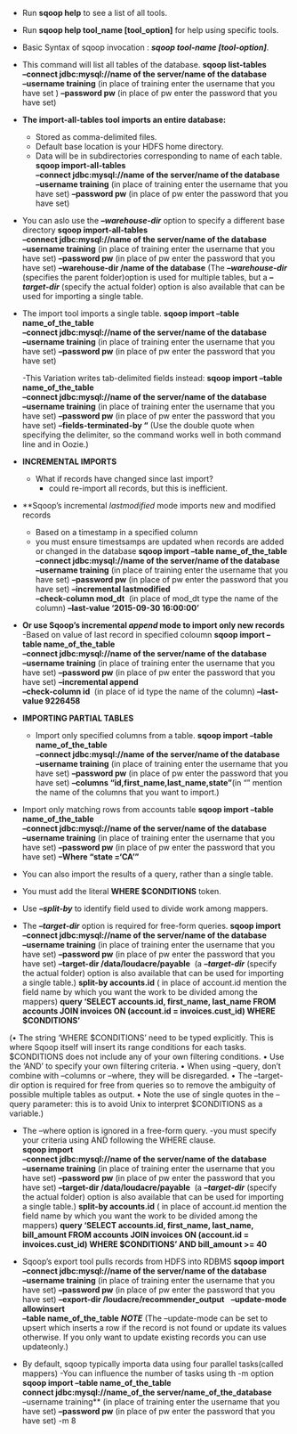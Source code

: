 - Run **sqoop help** to see a list of all tools.
- Run **sqoop help tool_name [tool_option]** for help using specific tools.
- Basic Syntax of sqoop invocation  : ***sqoop tool-name [tool-option]***.

- This command will list all tables of the database. 
        **sqoop list-tables** \
        **--connect jdbc:mysql://name of the server/name of the database** \
        **--username training** \(in place of training enter the username that you have set )
        **--password pw** (in place of pw enter the password that you have set)
      
- **The import-all-tables tool imports an entire database:**
   - Stored as comma-delimited files.
   - Default base location is your HDFS home directory.
   - Data will be in subdirectories corresponding to name of each table.
        **sqoop import-all-tables** \
        **--connect jdbc:mysql://name of the server/name of the database** \
        **--username training** \(in place of training enter the username that you have set)
        **--password pw** (in place of pw enter the password that you have set)

- You can aslo use the ***--warehouse-dir*** option to specify a different base directory
        **sqoop import-all-tables** \
        **--connect jdbc:mysql://name of the server/name of the database** \
        **--username training** \(in place of training enter the username that you have set)
        **--password pw** (in place of pw enter the password that you have set)
        **--warehouse-dir /name of the database** (The ***--warehouse-dir*** (specifies the parent folder)option is used for multiple tables, but a ***--target-dir*** (specify the actual folder) option is also available that can be used for importing a single table.
        
- The import tool imports a single table.
        **sqoop import --table name_of_the_table** \
        **--connect jdbc:mysql://name of the server/name of the database** \
        **--username training** \(in place of training enter the username that you have set)
        **--password pw** (in place of pw enter the password that you have set)
        
     -This Variation writes tab-delimited fields instead:
        **sqoop import --table name_of_the_table** \
        **--connect jdbc:mysql://name of the server/name of the database** \
        **--username training** \(in place of training enter the username that you have set)
        **--password pw** (in place of pw enter the password that you have set)
        **--fields-terminated-by "\t"** (Use the double quote when specifying the
delimiter, so the command works well in both command line and in Oozie.)

        
- __INCREMENTAL IMPORTS__
  - What if records have changed since last import?
    - could re-import all records, but this is inefficient.
           
- **Sqoop's incremental _lastmodified_ mode imports new and modified records
  - Based on a timestamp in a specified column 
  - you must ensure timestsamps are updated when records are added or changed in the database
        **sqoop import --table name_of_the_table** \
        **--connect jdbc:mysql://name of the server/name of the database** \
        **--username training** \(in place of training enter the username that you have set)
        **--password pw** (in place of pw enter the password that you have set)
        **--incremental lastmodified** \
        **--check-column mod_dt** \ (in place of mod_dt type the name of the column)
        **--last-value '2015-09-30 16:00:00'**
        
- **Or use Sqoop's incremental _append_ mode to import only new records**
  -Based on value of last record in specified coloumn
        **sqoop import --table name_of_the_table** \
        **--connect jdbc:mysql://name of the server/name of the database** \
        **--username training** \(in place of training enter the username that you have set)
        **--password pw** (in place of pw enter the password that you have set)
        **--incremental append** \
        **--check-column id** \ (in place of id type the name of the column)
        **--last-value 9226458  **
        
- __IMPORTING PARTIAL TABLES__
  - Import only specified columns from a table.
        **sqoop import --table name_of_the_table** \
        **--connect jdbc:mysql://name of the server/name of the database** \
        **--username training** \(in place of training enter the username that you have set)
        **--password pw** (in place of pw enter the password that you have set)
        **--columns "id,first_name,last_name,state"**(in "" mention the name of the columns that you want to import.)
   
- Import only matching rows from accounts table
        **sqoop import --table name_of_the_table** \
        **--connect jdbc:mysql://name of the server/name of the database** \
        **--username training** \(in place of training enter the username that you have set)
        **--password pw** (in place of pw enter the password that you have set)
        **--Where "state ='CA'"**
    
- You can also import the results of a query, rather than a single table.
 - You must add the literal __WHERE $CONDITIONS__ token.
  - Use ***--split-by*** to identify field used to divide work among mappers.
  - The ***--target-dir*** option is required for free-form queries.
        **sqoop import** \
        **--connect jdbc:mysql://name of the server/name of the database** \
        **--username training** \(in place of training enter the username that you have set)
        **--password pw** (in place of pw enter the password that you have set)
        **--target-dir /data/loudacre/payable** \ (a ***--target-dir*** (specify the actual folder) option is also available that can be used for importing a single table.)
        **split-by accounts.id** ( in place of account.id mention the field name by which you want the work to be divided among the mappers)
        **query 'SELECT accounts.id, first_name, last_name FROM accounts JOIN invoices ON (account.id = invoices.cust_id) WHERE $CONDITIONS'** 
        
(• The string ‘WHERE $CONDITIONS’ need to be typed explicitly. This is where Sqoop itself will insert its range conditions for each tasks. $CONDITIONS does not include any of your own filtering conditions.
• Use the ‘AND’ to specify your own filtering criteria.
• When using --query, don’t combine with --columns or --where, they will be disregarded.
• The --target-dir option is required for free from queries so to remove the ambiguity          of possible multiple tables as output.
• Note the use of single quotes in the --query parameter: this is to avoid Unix to                 interpret $CONDITIONS as a variable.)

- The --where option is ignored in a free-form query.
  -you must specify your criteria using AND following the WHERE clause.      
        **sqoop import** \
        **--connect jdbc:mysql://name of the server/name of the database** \
        **--username training** \(in place of training enter the username that you have set)
        **--password pw** (in place of pw enter the password that you have set)
        **--target-dir /data/loudacre/payable** \ (a ***--target-dir*** (specify the actual folder) option is also available that can be used for importing a single table.)
        **split-by accounts.id** ( in place of account.id mention the field name by which you want the work to be divided among the mappers)
        **query 'SELECT accounts.id, first_name, last_name, bill_amount FROM accounts JOIN invoices ON (account.id = invoices.cust_id) WHERE $CONDITIONS' AND bill_amount >= 40**  
  
- Sqoop's export tool pulls records from HDFS into RDBMS
        **sqoop import** \
        **--connect jdbc:mysql://name of the server/name of the database** \
        **--username training** \(in place of training enter the username that you have set)
        **--password pw** (in place of pw enter the password that you have set)
        **--export-dir /loudacre/recommender_output** \ 
        **--update-mode allowinsert** \
        **--table name_of_the_table**
***NOTE*** (The --update-mode can be set to upsert which inserts a row if the record is not found or update its values otherwise. If you only want to update existing records you can use updateonly.)

- By default, sqoop typically importa data using four parallel tasks(called mappers)
  -You can influence the number of tasks using th -m option
        **sqoop import --table name_of_the_table** \
        **connect jdbc:mysql://name_of_the server/name_of_the_database \
        **--username training** \(in place of training enter the username that you have set)
        **--password pw** (in place of pw enter the password that you have set)
        -m 8

